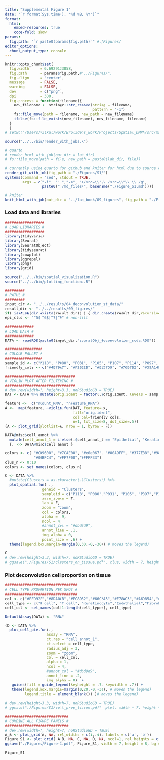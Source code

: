 ```yaml
---
title: "Supplemental Figure 1"
date: "`r format(Sys.time(), '%d %B, %Y')`"
format:
  html:
    embed-resources: true
    code-fold: show
params:
  fig.path: "`r paste0(params$fig.path)`" #./Figures/
editor_options: 
  chunk_output_type: console
---
```


```r
knitr::opts_chunk$set(
  fig.width     = 6.6929133858,
  fig.path      = params$fig.path,#"../Figures/",
  fig.align     = "center",
  message       = FALSE,
  warning       = FALSE,
  dev           = c("png"),
  dpi           = 300,
  fig.process = function(filename){
    new_filename <- stringr::str_remove(string = filename,
                                        pattern = "-1")
    fs::file_move(path = filename, new_path = new_filename)
    ifelse(fs::file_exists(new_filename), new_filename, filename)
  }
  )
# setwd("/Users/vilkal/work/Brolidens_work/Projects/Spatial_DMPA/src/manuscript")
```

```r
source("../../bin/render_with_jobs.R")

# quarto
# render_html_with_job(out_dir = lab_dir)
# fs::file_move(path = file, new_path = paste0(lab_dir, file))

# currently using quarto for github and kniter for html due to source code option 
render_git_with_job(fig_path = "./Figures/S1/")
system2(command = "sed", stdout = TRUE,
        args = c("-i", "''","-e", 's/src=\\"\\./src=\\"\\.\\./g',
                 paste0("./md_files/", basename("./Figure_S1.md"))))

# kniter
knit_html_with_job(out_dir = "../lab_book/09_figures", fig_path = "./Figures/S1/")
```

### Load data and libraries
```r
##################
# LOAD LIBRARIES #
##################
library(tidyverse)
library(Seurat)
library(SeuratObject)
library(tidyseurat)
library(cowplot)
library(ggrepel)
library(png)
library(grid)

source("../../bin/spatial_visualization.R")
source("../../bin/plotting_functions.R")

#########
# PATHS #
#########
input_dir <- "../../results/04_deconvolution_st_data/"
result_dir <- "../../results/09_figures/"
if( isFALSE(dir.exists(result_dir)) ) { dir.create(result_dir,recursive = TRUE) }
epi_clus <- "^5$|^6$|^7|^9" # non-filt

#############
# LOAD DATA #
#############
DATA <- readRDS(paste0(input_dir,"seuratObj_deconvolution_scdc.RDS"))

#################
# COLOUR PALLET #
#################
sample_id <- c("P118", "P080", "P031", "P105", "P107", "P114", "P097", "P108")
friendly_cols <- c("#4E79A7", "#F28E2B", "#E15759", "#76B7B2", "#59A14F", "#EDC948", "#B07AA1", "#FF9DA7", "#9C755F", "#BAB0AC") 
```

```r
################################
# VIOLIN PLOT AFTER FILTERING #
################################
# dev.new(width=7, height=3.3, noRStudioGD = TRUE)
DAT <- DATA %>% mutate(orig.ident = factor(.$orig.ident, levels = sample_id))

feature <-  c("nCount_RNA", "nFeature_RNA")
A <-  map(feature, ~violin.fun(DAT, feature=.x, 
                               fill="orig.ident", 
                               col_pal=friendly_cols, 
                               n=1, txt_size=8, dot_size=.5))
(A <- plot_grid(plotlist=A, nrow = 1, byrow = F))
```

```r
DATA@misc$cell_annot %>% 
  mutate(cell_annot_1 = ifelse(.$cell_annot_1 == "Epithelial", "Keratinocyte", .$cell_annot_1)) %>%
  {. ->> DATA@misc$cell_annot }
```

```r
colors <- c( "#CD9600", "#7CAE00", "#e0e067", "#00A9FF", "#377EB8","#984EA3", "#E41A1C", "#C77CFF",
             "#00BFC4", "#FF7F00","#FFFF33")
clus_n <- 0:10
colors <- set_names(colors, clus_n)

C <- DATA %>%
  #mutate(Clusters = as.character(.$Clusters)) %>%
  plot_spatial.fun( .,
                 geneid = "Clusters",
                 sampleid = c("P118", "P080","P031", "P105", "P097","P108", "P114", "P107"),
                 save_space = T,
                 lab = F,
                 zoom = "zoom",
                 col = colors,
                 alpha = .9,
                 ncol = 4, 
                 #annot_col = "#dbd9d9",
                 annot_line = .1,
                 img_alpha = 0,
                 point_size = .6) + 
  theme(legend.box.margin=margin(0,30,-0,-30)) # moves the legend)
  
C
# dev.new(height=3.3, width=7, noRStudioGD = TRUE)
# ggsave("./Figures/S1/clusters_on_tissue.pdf", clus, width = 7, height = 3.3, dpi = 500, bg = "white")
```

### Plot deconvolution cell proportion on tissue
```r
#################################
# CELL TYPE PROPORTION PER SPOT #
#################################
col <- c("#FFD92F","#8DA0CB","#FC8D62","#66C2A5","#E78AC3","#A6D854","#377EB8","#eb6062","#4DAF4A","#984EA3","#B3B3B3","#E5C494","#FF7F00","#FFFF33","#A65628","#F781BF") # "#E5C494"
cell_type <- c("B cell", "T cell", "Keratinocyte","Endothelial","Fibroblast", "Myeloid", "Granulocyte", "NK cells","Lymphatics", "ILC", "Unknown") # "Smooth muscle"
cell_col <- set_names(col[1:length(cell_type)], cell_type)

DefaultAssay(DATA) <- "RNA"

(D <- DATA %>%
  plot_cell_pie.fun(.,
                   assay = "RNA",
                   ct.res = "cell_annot_1",
                   ct.select = cell_type, 
                   radius_adj = 3,
                   zoom = "zoom",
                   col = cell_col,
                   alpha = 1,
                   ncol = 4,
                   #annot_col = "#dbd9d9",
                   annot_line = .2,
                   img_alpha = 0)  + 
   guides(fill = guide_legend(keyheight = .7, keywidth = .7)) +
   theme(legend.box.margin=margin(0,20,-0,-30), # moves the legend)
         legend.title = element_blank()) )# moves the legend)
    
# dev.new(height=3.3, width=7, noRStudioGD = TRUE)
# ggsave("./Figures/S1/cell_prop_tissue.pdf", plot, width = 7, height = 3.3, dpi = 500, bg = "white")
```


```r
#############################
# COMBINE ALL FIGURE PANELS #
#############################
# dev.new(width=7, height=7, noRStudioGD = TRUE)
A_B <- plot_grid(A, NA, rel_widths = c(1,.4), labels = c('a', 'b'))
Figure_S1 <- plot_grid( A_B, NA, C, NA, D, NA, ncol=1, rel_heights = c(.8,.15,.9,.25,.9,.1), labels = c(NA, 'c', NA, NA, 'd')) 
ggsave("./Figures/Figure-3.pdf", Figure_S1, width = 7, height = 8, bg = "white", dpi = 1000)

Figure_S1
```
